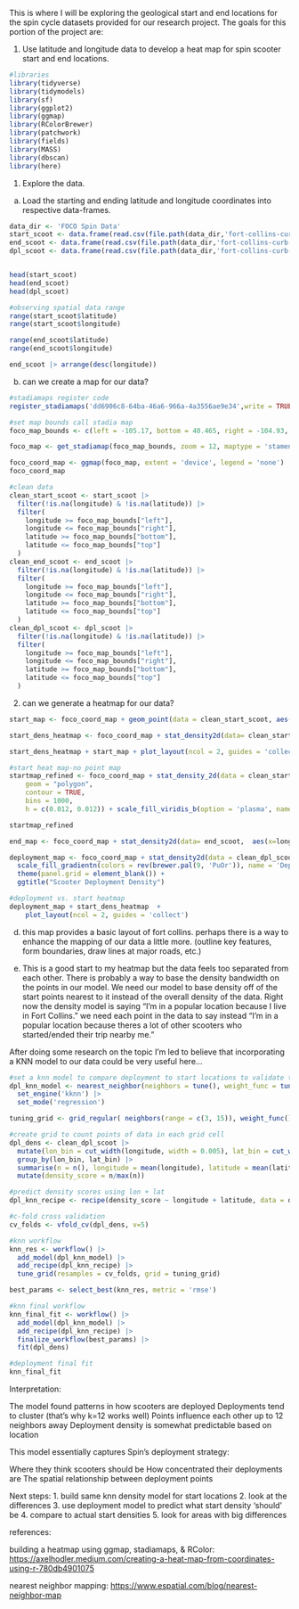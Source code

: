 This is where I will be exploring the geological start and end locations for the spin cycle datasets provided for our research project. The goals for this portion of the project are:

1.  Use latitude and longitude data to develop a heat map for spin scooter start and end locations.

```r
#libraries
library(tidyverse)
library(tidymodels)
library(sf)
library(ggplot2)
library(ggmap)
library(RColorBrewer)
library(patchwork)
library(fields)
library(MASS)
library(dbscan)
library(here)
```

1. Explore the data.

a)  Load the starting and ending latitude and longitude coordinates into respective data-frames. 

```r
data_dir <- 'FOCO Spin Data'
start_scoot <- data.frame(read.csv(file.path(data_dir,'fort-collins-curb-events-2021-07-26-2024-10-15-trip_starts.csv')))
end_scoot <- data.frame(read.csv(file.path(data_dir,'fort-collins-curb-events-2021-07-26-2024-10-15-trip_ends.csv')))
dpl_scoot <- data.frame(read.csv(file.path(data_dir,'fort-collins-curb-events-2021-07-26-2024-10-15-deployments.csv')))


head(start_scoot)
head(end_scoot)
head(dpl_scoot)
```

```r
#observing spatial data range
range(start_scoot$latitude)
range(start_scoot$longitude)

range(end_scoot$latitude)
range(end_scoot$longitude)

end_scoot |> arrange(desc(longitude))
```

b)  can we create a map for our data?

```r
#stadiamaps register code
register_stadiamaps('dd6906c8-64ba-46a6-966a-4a3556ae9e34',write = TRUE)
```

```r
#set map bounds call stadia map
foco_map_bounds <- c(left = -105.17, bottom = 40.465, right = -104.93, top = 40.7)

foco_map <- get_stadiamap(foco_map_bounds, zoom = 12, maptype = 'stamen_toner_lite')

foco_coord_map <- ggmap(foco_map, extent = 'device', legend = 'none')
foco_coord_map
```
```r
#clean data
clean_start_scoot <- start_scoot |>
  filter(!is.na(longitude) & !is.na(latitude)) |>
  filter(
    longitude >= foco_map_bounds["left"],
    longitude <= foco_map_bounds["right"],
    latitude >= foco_map_bounds["bottom"],
    latitude <= foco_map_bounds["top"]
  )
clean_end_scoot <- end_scoot |>
  filter(!is.na(longitude) & !is.na(latitude)) |>
  filter(
    longitude >= foco_map_bounds["left"],
    longitude <= foco_map_bounds["right"],
    latitude >= foco_map_bounds["bottom"],
    latitude <= foco_map_bounds["top"]
  )
clean_dpl_scoot <- dpl_scoot |>
  filter(!is.na(longitude) & !is.na(latitude)) |>
  filter(
    longitude >= foco_map_bounds["left"],
    longitude <= foco_map_bounds["right"],
    latitude >= foco_map_bounds["bottom"],
    latitude <= foco_map_bounds["top"]
  )
```



2. can we generate a heatmap for our data?

```r
start_map <- foco_coord_map + geom_point(data = clean_start_scoot, aes(x = longitude, y = latitude), alpha = 0.15, size = 0.8, color = 'orange') + theme(panel.grid = element_blank())

start_dens_heatmap <- foco_coord_map + stat_density2d(data= clean_start_scoot,  aes(x=longitude, y=latitude, fill= after_stat(level)), geom="polygon", contour = TRUE, bins = 500, h = c(0.012, 0.012)) + scale_fill_gradientn(colors = rev(brewer.pal(9, 'PuOr')), name = 'Density') + theme(panel.grid = element_blank())

start_dens_heatmap + start_map + plot_layout(ncol = 2, guides = 'collect')
```
```r
#start heat map-no point map
startmap_refined <- foco_coord_map + stat_density_2d(data = clean_start_scoot, aes(x = longitude, y = latitude, fill = after_stat(level)),
    geom = "polygon",
    contour = TRUE,
    bins = 1000,
    h = c(0.012, 0.012)) + scale_fill_viridis_b(option = 'plasma', name = 'Trip Start\nDensity', guide = guide_colorbar(title.position = "top", barwidth = 1, barheight = 1)) + labs(title = "Fort Collins Scooter Trip Start Hotspots") + theme_minimal() + theme(panel.grid = element_blank(), plot.title = element_text(size = 14, face = "bold", hjust = 0.5), plot.subtitle = element_text(size = 10, hjust = 0.5), legend.position = "right", axis.title = element_blank(), axis.text = element_text(size = 8))

startmap_refined

```
```r
end_map <- foco_coord_map + stat_density2d(data= end_scoot,  aes(x=longitude, y=latitude, fill=..level.., alpha=..level..), geom="polygon", contour = TRUE, bins = 15, size = 0.2) + scale_fill_gradientn(colors = rev(brewer.pal(9, 'Spectral'))) +  scale_alpha(range = c(0.2, 0.7)) + geom_point(data = end_scoot, aes(x = longitude, y = latitude), alpha = 0.2, size = 0.5)
```

```r
deployment_map <- foco_coord_map + stat_density2d(data = clean_dpl_scoot,  aes(x = longitude, y = latitude, fill = after_stat(level)), geom = "polygon", contour = TRUE, bins = 750,h = c(0.012, 0.012)) +
  scale_fill_gradientn(colors = rev(brewer.pal(9, 'PuOr')), name = 'Deployment\nDensity') + 
  theme(panel.grid = element_blank()) + 
  ggtitle("Scooter Deployment Density")
```

```r
#deployment vs. start heatmap
deployment_map + start_dens_heatmap  + 
    plot_layout(ncol = 2, guides = 'collect')
```
d) this map provides a basic layout of fort collins. perhaps there is a way to enhance the mapping of our data a little more. (outline key features, form boundaries, draw lines at major roads, etc.)

e) This is a good start to my heatmap but the data feels too separated from each other. There is probably a way to base the density bandwidth on the points in our model. We need our model to base density off of the start points nearest to it instead of the overall density of the data. Right now the density model is saying "I'm in a popular location because I live in Fort Collins." we need each point in the data to say instead "I'm in a popular location because theres a lot of other scooters who started/ended their trip nearby me." 
  
  After doing some research on the topic I'm led to believe that incorporating a KNN model to our data could be very useful here...
```r
#set a knn model to compare deployment to start locations to validate that deployments start where they need to.
dpl_knn_model <- nearest_neighbor(neighbors = tune(), weight_func = tune()) |>
  set_engine('kknn') |>
  set_mode('regression')

tuning_grid <- grid_regular( neighbors(range = c(3, 15)), weight_func(), levels = c(5, 4))

#create grid to count points of data in each grid cell
dpl_dens <- clean_dpl_scoot |>
  mutate(lon_bin = cut_width(longitude, width = 0.005), lat_bin = cut_width(latitude, width = 0.005)) |> 
  group_by(lon_bin, lat_bin) |>
  summarise(n = n(), longitude = mean(longitude), latitude = mean(latitude)) |> 
  mutate(density_score = n/max(n))

#predict density scores using lon + lat
dpl_knn_recipe <- recipe(density_score ~ longitude + latitude, data = dpl_dens)

#c-fold cross validation
cv_folds <- vfold_cv(dpl_dens, v=5)

#knn workflow
knn_res <- workflow() |>
  add_model(dpl_knn_model) |>
  add_recipe(dpl_knn_recipe) |>
  tune_grid(resamples = cv_folds, grid = tuning_grid)

best_params <- select_best(knn_res, metric = 'rmse')

#knn final workflow
knn_final_fit <- workflow() |>
  add_model(dpl_knn_model) |>
  add_recipe(dpl_knn_recipe) |>
  finalize_workflow(best_params) |>
  fit(dpl_dens)

#deployment final fit
knn_final_fit
```
Interpretation:

The model found patterns in how scooters are deployed
Deployments tend to cluster (that's why k=12 works well)
Points influence each other up to 12 neighbors away
Deployment density is somewhat predictable based on location

This model essentially captures Spin's deployment strategy:

Where they think scooters should be
How concentrated their deployments are
The spatial relationship between deployment points

Next steps:
1. build same knn density model for start locations
2. look at the differences
3. use deployment model to predict what start density 'should' be
4. compare to actual start densities
5. look for areas with big differences

references: 

building a heatmap using ggmap, stadiamaps, & RColor: <https://axelhodler.medium.com/creating-a-heat-map-from-coordinates-using-r-780db4901075>

nearest neighbor mapping: <https://www.espatial.com/blog/nearest-neighbor-map>


